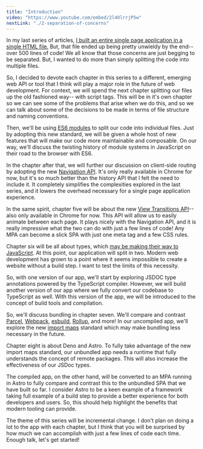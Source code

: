 ```yaml
---
title: "Introduction"
video: "https://www.youtube.com/embed/2l4OlrrjP5w"
nextLink: "./2-separation-of-concerns"
---
```


In my last series of articles, [I built an entire single page application in a single HTML file.](../client-side-routing) But, that file ended up being pretty unwieldy by the end-- over 500 lines of code! We all know that those concerns are just begging to be separated. But, I wanted to do more than simply splitting the code into multiple files.

So, I decided to devote each chapter in this series to a different, emerging web API or tool that I think will play a major role in the future of web development. For context, we will spend the next chapter splitting our files up the old fashioned way-- with script tags. This will be in it's own chapter so we can see some of the problems that arise when we do this, and so we can talk about some of the decisions to be made in terms of file structure and naming conventions.

Then, we'll be using [ES6 modules](https://developer.mozilla.org/en-US/docs/Web/JavaScript/Guide/Modules) to split our code into individual files. Just by adopting this new standard, we will be given a whole host of new features that will make our code more maintainable and composable. On our way, we'll discuss the twisting history of module systems in JavaScript on their road to the browser with ES6.

In the chapter after that, we will further our discussion on client-side routing by adopting the new [Navigation API](https://developer.mozilla.org/en-US/docs/Web/API/Navigation_API). It's only really available in Chrome for now, but it's so much better than the history API that I felt the need to include it. It completely simplifies the complexities explored in the last series, and it lowers the overhead necessary for a single page application experience.

In the same spirit, chapter five will be about the new [View Transitions API](https://developer.mozilla.org/en-US/docs/Web/API/View_Transitions_API)-- also only available in Chrome for now. This API will allow us to easily animate between each page. It plays nicely with the Navigation API, and it is really impressive what the two can do with just a few lines of code! Any MPA can become a slick SPA with just one meta tag and a few CSS rules.

Chapter six will be all about types, which [may be making their way to JavaScript](https://devblogs.microsoft.com/typescript/a-proposal-for-type-syntax-in-javascript/). At this point, our application will split in two. Modern web development has grown to a point where it seems impossible to create a website without a build step. I want to test the limits of this necessity.

So, with one version of our app, we'll start by exploring JSDOC type annotations powered by the TypeScript compiler. However, we will build another version of our app where we fully convert our codebase to TypeScript as well. With this version of the app, we will be introduced to the concept of build tools and compilation.

So, we'll discuss bundling in chapter seven. We'll compare and contrast [Parcel](https://parceljs.org/), [Webpack](https://webpack.js.org/), [esbuild](https://esbuild.github.io/), [Rollup](https://rollupjs.org), and more! In our uncompiled app, we'll explore the new [import maps](https://html.spec.whatwg.org/multipage/webappapis.html#import-maps) standard which may make bundling less necessary in the future.

Chapter eight is about Deno and Astro. To fully take advantage of the new import maps standard, our unbundled app needs a runtime that fully understands the concept of remote packages. This will also increase the effectiveness of our JSDoc types. 

The compiled app, on the other hand, will be converted to an MPA running in Astro to fully compare and contrast this to the unbundled SPA that we have built so far. I consider Astro to be a keen example of a framework taking full example of a build step to provide a better experience for both developers and users. So, this should help highlight the benefits that modern tooling can provide.

The theme of this series will be incremental change. I don't plan on doing a lot to the app with each chapter, but I think that you will be surprised by how much we can accomplish with just a few lines of code each time. Enough talk, let's get started!

